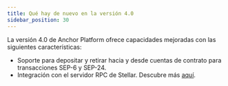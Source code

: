 ```yaml
---
title: Qué hay de nuevo en la versión 4.0
sidebar_position: 30
---
```


La versión 4.0 de Anchor Platform ofrece capacidades mejoradas con las siguientes características:

- Soporte para depositar y retirar hacia y desde cuentas de contrato para transacciones SEP-6 y SEP-24.
- Integración con el servidor RPC de Stellar. Descubre más [aquí](https://developers.stellar.org/docs/data/apis/rpc).
